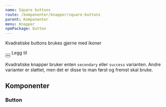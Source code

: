 ```yaml
---
name: Square buttons
route: /komponenter/knapper/square-buttons
parent: Komponenter
menu: Knapper
npmPackage: button
---
```



<PageHeader>Kvadratiske buttons brukes gjerne med ikoner</PageHeader>

<Playground>
  <div style={{ display: 'flex', alignItems: 'center' }}>
    <Button variant="secondary" width="square" aria-label="Legg til">
      <AddIcon />
    </Button>
    <Label style={{ marginLeft: '1em' }}>Legg til </Label>
  </div>
  <Button variant="success" width="square" aria-label="Lage som favoritt">
    <CheckIcon />
  </Button>
</Playground>

Kvadratiske knapper bruker enten `secondary` eller `success` varianten. Andre varianter er støttet, men det er disse to man først og fremst skal bruke.

## Komponenter

### Button

<ImportStatement imports="Button" />

<Props of={Button} />
